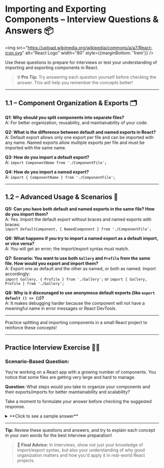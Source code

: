 
# Importing and Exporting Components – Interview Questions & Answers 📦

<img src="https://upload.wikimedia.org/wikipedia/commons/a/a7/React-icon.svg" alt="React Logo" width="80" style={{marginBottom: '1rem'}} />

Use these questions to prepare for interviews or test your understanding of importing and exporting components in React.

> **💡 Pro Tip:** Try answering each question yourself before checking the answer. This will help you remember the concepts better!

---

## 1.1 – Component Organization & Exports 🗂️

<div style={{ background: 'rgba(0, 100, 200, 0.10)', padding: '15px', borderRadius: '5px', marginBottom: '20px', border: '1px solid rgba(0, 100, 200, 0.15)', color: 'inherit' }}>

**Q1: Why should you split components into separate files?**  
A: For better organization, reusability, and maintainability of your code.

**Q2: What is the difference between default and named exports in React?**  
A: Default export allows only one export per file and can be imported with any name. Named exports allow multiple exports per file and must be imported with the same name.

**Q3: How do you import a default export?**  
A: `import ComponentName from './ComponentFile';`

**Q4: How do you import a named export?**  
A: `import { ComponentName } from './ComponentFile';`

</div>

---

## 1.2 – Advanced Usage & Scenarios 🚀

<div style={{ background: 'rgba(230, 150, 70, 0.10)', padding: '15px', borderRadius: '5px', marginBottom: '20px', border: '1px solid rgba(230, 150, 70, 0.15)', color: 'inherit' }}>

**Q5: Can you have both default and named exports in the same file? How do you import them?**  
A: Yes. Import the default export without braces and named exports with braces:  
`import DefaultComponent, { NamedComponent } from './ComponentFile';`

**Q6: What happens if you try to import a named export as a default import, or vice versa?**  
A: You will get an error; the import/export syntax must match.

**Q7: Scenario: You want to use both `Gallery` and `Profile` from the same file. How would you export and import them?**  
A: Export one as default and the other as named, or both as named. Import accordingly:  
`import Gallery, { Profile } from './Gallery';` or `import { Gallery, Profile } from './Gallery';`

**Q8: Why is it discouraged to use anonymous default exports (like `export default () => {}`)?**  
A: It makes debugging harder because the component will not have a meaningful name in error messages or React DevTools.

</div>

---

<Callout type="info">Practice splitting and importing components in a small React project to reinforce these concepts!</Callout>

---

## Practice Interview Exercise 🏋️‍♂️

<div style={{ background: 'rgba(20, 120, 220, 0.10)', padding: '20px', borderRadius: '5px', marginBottom: '20px', border: '1px solid rgba(20, 120, 220, 0.15)', color: 'inherit' }}>

### Scenario-Based Question:

You're working on a React app with a growing number of components. You notice that some files are getting very large and hard to manage.

**Question:** What steps would you take to organize your components and their exports/imports for better maintainability and scalability?

Take a moment to formulate your answer before checking the suggested response.

<details>
<summary>**Click to see a sample answer**</summary>

**Best Practices:**

1. Split components into separate files based on functionality.
2. Use default export for the main component in a file, and named exports for helpers.
3. Use meaningful and consistent file/component names.
4. Group related components in folders.
5. Use index.js files for cleaner imports if needed.
6. Avoid anonymous default exports for better debugging.

**Benefits:**
- Easier to find and maintain code
- Better reusability
- Fewer merge conflicts in teams

</details>
</div>

---

**Tip:** Review these questions and answers, and try to explain each concept in your own words for the best interview preparation!

> **🚀 Final Advice:** In interviews, show not just your knowledge of import/export syntax, but also your understanding of why good organization matters and how you'd apply it in real-world React projects.
